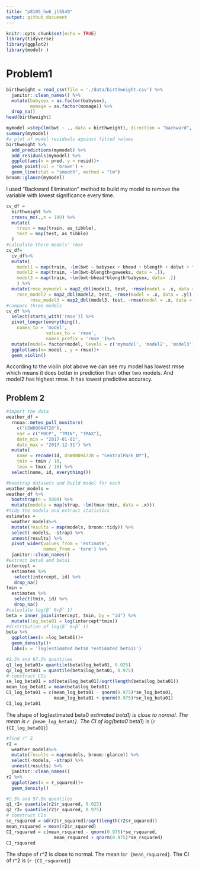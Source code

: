 ```yaml
---
title: "p8105_hw6_jl5549"
output: github_document
---
```


```r
knitr::opts_chunk$set(echo = TRUE)
library(tidyverse)
library(ggplot2)
library(modelr )
```

# Problem1
```r
birthweight = read_csv(file = './data/birthweight.csv') %>% 
  janitor::clean_names() %>% 
  mutate(babysex = as.factor(babysex),
         momage = as.factor(momage)) %>% 
  drop_na()
head(birthweight)
```

```r
mymodel =step(lm(bwt ~ ., data = birthweight), direction = "backward", k=log(nrow(birthweight)))
summary(mymodel)
#a plot of model residuals against fitted values
birthweight %>% 
  add_predictions(mymodel) %>% 
  add_residuals(mymodel) %>% 
  ggplot(aes(x = pred, y = resid))+
  geom_point(col = 'brown') +
  geom_line(stat = "smooth", method = "lm")
broom::glance(mymodel)

```

I used "Backward Elimination" method to build my model to remove the variable with  lowest significance every time.


```r
cv_df =
  birthweight %>% 
  crossv_mc(.,n = 100) %>% 
  mutate(
    train = map(train, as_tibble),
    test = map(test, as_tibble)
  ) 
#calculate there models' rmse
cv_df= 
  cv_df%>% 
  mutate(
    model1 = map(train, ~lm(bwt ~ babysex + bhead + blength + delwt + fincome + gaweeks +  mrace + ppwt + smoken, data = .)),
    model2 = map(train, ~lm(bwt~blength+gaweeks, data = .)),
    model3 = map(train, ~lm(bwt~bhead*blength*babysex, data= .))
    ) %>% 
  mutate(rmse_mymodel = map2_dbl(model1, test, ~rmse(model = .x, data = .y)),
    rmse_model2 = map2_dbl(model2, test, ~rmse(model = .x, data = .y)),
         rmse_model3 = map2_dbl(model3, test, ~rmse(model = .x, data = .y)))
#compare three models 
cv_df %>% 
  select(starts_with('rmse')) %>%
  pivot_longer(everything(),
    names_to = 'model',
               values_to = 'rmse',
               names_prefix = 'rmse_')%>% 
  mutate(model= factor(model, levels = c('mymodel', 'model2', 'model3'))) %>% 
  ggplot(aes(x= model , y = rmse))+
  geom_violin()
```

According to the violin plot above we can see my model has lowest rmse which means it does better in prediction than other two models. And model2 has highest rmse. It has lowest predictive accuracy.

## Problem 2
```r
#import the data
weather_df = 
  rnoaa::meteo_pull_monitors(
    c("USW00094728"),
    var = c("PRCP", "TMIN", "TMAX"), 
    date_min = "2017-01-01",
    date_max = "2017-12-31") %>%
  mutate(
    name = recode(id, USW00094728 = "CentralPark_NY"),
    tmin = tmin / 10,
    tmax = tmax / 10) %>%
  select(name, id, everything())
```

```r
#boostrap datasets and build model for each
weather_models = 
weather_df %>% 
  bootstrap(n = 5000) %>% 
  mutate(models = map(strap, ~lm(tmax~tmin, data = .x))) 
#tidy the models and extract statistics
estimates = 
  weather_models%>% 
  mutate(results = map(models, broom::tidy)) %>% 
  select(-models, -strap) %>% 
  unnest(results) %>% 
  pivot_wider(values_from = 'estimate',
              names_from = 'term') %>%
  janitor::clean_names() 
#extract beta0 and beta1
intercept = 
  estimates %>% 
   select(intercept, id) %>% 
   drop_na()
tmin = 
  estimates %>% 
   select(tmin, id) %>% 
   drop_na()
#calculate log(β̂ 0∗β̂ 1)
beta = inner_join(intercept, tmin, by = "id") %>% 
  mutate(log_beta01 = log(intercept*tmin))
#distribution of log(β̂ 0∗β̂ 1)
beta %>% 
  ggplot(aes(x =log_beta01))+
  geom_density()+
  labs(x = 'log(estimated beta0 *estimated beta1)')
```


```r
#2.5% and 97.5% quantiles
q1_log_beta01= quantile(beta$log_beta01, 0.025)
q2_log_beta01 = quantile(beta$log_beta01, 0.975)
# construct CIs
se_log_beta01 = sd(beta$log_beta01)/sqrt(length(beta$log_beta01))
mean_log_beta01 = mean(beta$log_beta01)
CI_log_beta01 = c(mean_log_beta01 - qnorm(0.975)*se_log_beta01,
                  mean_log_beta01 + qnorm(0.975)*se_log_beta01)
CI_log_beta01
```

The shape of log(estimated beta0 *estimated beta1) is close to normal. The mean is `r {mean_log_beta01}`.
The CI  of log(beta0 * beta1)  is (`r {CI_log_beta01}`)

```r
#find r^ 2
r2 =   
  weather_models%>% 
  mutate(results = map(models, broom::glance)) %>% 
  select(-models, -strap) %>% 
  unnest(results) %>% 
  janitor::clean_names()
r2 %>% 
  ggplot(aes(x = r_squared))+
  geom_density()
```


```r
#2.5% and 97.5% quantiles
q1_r2= quantile(r2$r_squared, 0.025)
q2_r2= quantile(r2$r_squared, 0.975)
# construct CIs
se_rsquared = sd(r2$r_squared)/sqrt(length(r2$r_squared))
mean_rsquared = mean(r2$r_squared)
CI_rsquared = c(mean_rsquared - qnorm(0.975)*se_rsquared,
                  mean_rsquared + qnorm(0.975)*se_rsquared)
CI_rsquared

```

The shape of r^2 is close to normal. The mean is`r {mean_rsquared}`.
The CI of r^2 is (`r {CI_rsquared}`)
